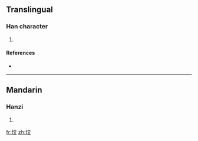 ==Translingual==

===Han character===
{{Han char|rn=86|rad=火|as=06|sn=10|four=|canj=火卜金大 (FYCK)}}

# {{defn|Han|sort=火06}}

====References====
* {{Han ref|kx=0669.110|dkj=18982|dj=1078.180|hdz=32200.180|uh=70C4|ud=28868}}

----

==Mandarin==

===Hanzi===
{{cmn-hanzi|pin=[[jiǎo]] ([[jiao3]]), [[quǎn]] ([[quan3]])|wg=chiao<sup>3</sup>, ch'üan<sup>3</sup>}}

# {{defn|Mandarin}}

[[fr:烄]]
[[zh:烄]]